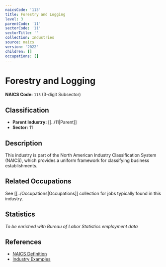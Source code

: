 ```yaml
---
naicsCode: '113'
title: Forestry and Logging
level: 3
parentCode: '11'
sectorCode: '11'
sectorTitle: ''
collection: Industries
source: naics
version: '2022'
children: []
occupations: []
---
```

# Forestry and Logging

**NAICS Code:** `113` (3-digit Subsector)

## Classification

- **Parent Industry:** [[../11|Parent]]
- **Sector:** 11

## Description

This industry is part of the North American Industry Classification System (NAICS), which provides a uniform framework for classifying business establishments.

## Related Occupations

See [[../Occupations|Occupations]] collection for jobs typically found in this industry.

## Statistics

*To be enriched with Bureau of Labor Statistics employment data*

## References

- [NAICS Definition](https://www.census.gov/naics/)
- [Industry Examples](https://www.census.gov/naics/2022NAICS/)
